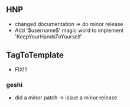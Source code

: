 == HNP ==
* changed documentation => do minor release
* Add '$username$' magic word to implement 'KeepYourHandsToYourself'

== TagToTemplate ==
* FIX!!!

=== geshi ===
* did a minor patch -> issue a minor release
